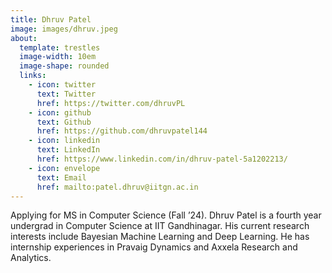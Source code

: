 ```yaml
---
title: Dhruv Patel
image: images/dhruv.jpeg
about:
  template: trestles
  image-width: 10em
  image-shape: rounded
  links:
    - icon: twitter
      text: Twitter
      href: https://twitter.com/dhruvPL
    - icon: github
      text: Github
      href: https://github.com/dhruvpatel144
    - icon: linkedin
      text: LinkedIn
      href: https://www.linkedin.com/in/dhruv-patel-5a1202213/ 
    - icon: envelope
      text: Email
      href: mailto:patel.dhruv@iitgn.ac.in  
---
```


Applying for MS in Computer Science (Fall ’24). Dhruv Patel is a fourth year undergrad in Computer Science at IIT Gandhinagar. His current research interests include Bayesian Machine Learning and Deep Learning. He has internship experiences in Pravaig Dynamics and Axxela Research and Analytics.